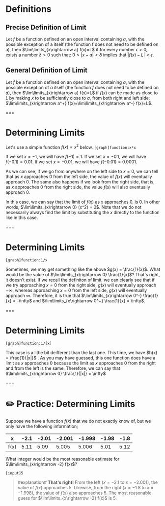 # Definitions

## Precise Definition of Limit

Let $f$ be a function defined on an open interval containing $a$, with the possible exception of a itself (the function f does not need to be defined on a), then $\lim\limits_{x\rightarrow a} f(x)=L$ if for every number $\epsilon > 0$, exists a number $\delta > 0$ such that: $0 < |x - a| < \delta$ implies that $|f(x) - L| < \epsilon$.

## General Definition of Limit

Let $f$ be a function defined on an open interval containing $a$, with the possible exception of $a$ itself (the function $f$ does not need to be defined on $a$), then $\lim\limits_{x\rightarrow a} f(x)=L$ if $f(x)$ can be made as close to $L$ by making $x$ to be sufficiently close to $a$, from both right and left side: $\lim\limits_{x\rightarrow a^+} f(x)=\lim\limits_{x\rightarrow a^-} f(x)=L$.

===

# Determining Limits

Let's use a simple function $f(x) = x^2$ below. `[graph]function:x*x`

If we set $x = -1$, we will have $f(-1)=1$. If we set $x = -0.1$, we will have $f(-0.1)=0.01$. If we set $x = -0.01$, we will have $f(-0.01)=0.0001$.

As we can see, if we go from anywhere on the left side to $x = 0$, we can tell that as $x$ approaches $0$ from the left side, the value of $f(x)$ will eventually approach $0$. The same also happens if we look from the right side, that is, as $x$ approaches $0$ from the right side, the value $f(x)$ will also eventually approach $0$.

In this case, we can say that the limit of $f(x)$ as $x$ approaches $0$, is $0$. In other words, $\lim\limits_{x\rightarrow 0} (x^2) = 0$. Note that we do not necessarily always find the limit by substituting the $x$ directly to the function like in this case.

===

# Determining Limits

`[graph]function:1/x`

Sometimes, we may get something like the above $g(x) = \frac{1}{x}$. What would be the value of $\lim\limits_{x\rightarrow 0} \frac{1}{x}$? That's right, it doesn't exist. If we recall the definiton of limit, we can clearly see that if we try approaching $x = 0$ from the right side, $g(x)$ will eventually approach $-\infty$, whereas approaching $x = 0$ from the left side, $g(x)$ will eventually approach $\infty$. Therefore, it is true that $\lim\limits_{x\rightarrow 0^-} \frac{1}{x} = -\infty$ and $\lim\limits_{x\rightarrow 0^+} \frac{1}{x} = \infty$.

===

# Determining Limits

`[graph]function:1/[x]`

This case is a little bit deifferent than the last one. This time, we have $h(x) = \frac{1}{|x|}$ . As you may have guessed, this one function does have a limit as $x$ approaches $0$ because the limit as $x$ approaches $0$ from the right and from the left is the same. Therefore, we can say that $\lim\limits_{x\rightarrow 0} \frac{1}{|x|} = \infty$

===

# ✏️ Practice: Determining Limits

Suppose we have a function $f(x)$ that we do not exactly know of, but we only have the following information;

| x    | -2.1 | -2.01 | -2.001 | -1.998 | -1.98 | -1.8 |
| ---- | ---- | ----- | ------ | ------ | ----- | ---- |
| f(x) | 5.11 | 5.09  | 5.005  | 5.006  | 5.01  | 5.12 |

What integer would be the most reasonable estimate for $\lim\limits_{x\rightarrow -2} f(x)$?

`[input]5`

> #explanation# **That's right!** From the left ($x=-2.1$ to $x=-2.001$), the value of $f(x)$ approaches $5$. Likewise, from the right ($x=-1.8$ to $x=-1.998$), the value of $f(x)$ also approaches $5$. The most reasonable guess for $\lim\limits_{x\rightarrow -2} f(x)$ is $5$.
